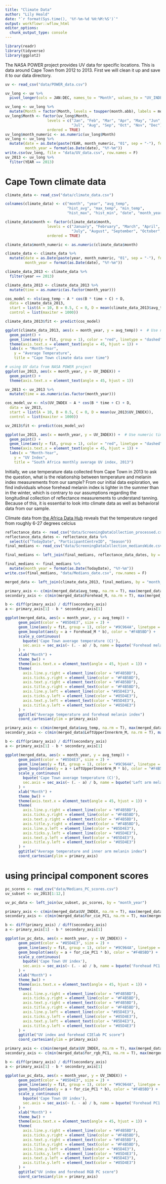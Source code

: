 ```yaml
---
title: "Climate Data"
author: "Lily Heald"
date: "`r format(Sys.time(), '%Y-%m-%d %H:%M:%S')`"
output: workflowr::wflow_html
editor_options:
  chunk_output_type: console
---
```


```r
library(readr)
library(tidyverse)
library(ggplot2)
```

The NASA POWER project provides UV data for specific locations. This is data around Cape Town from 2012 to 2013. First we will clean it up and save it to our data directory. 

```r
uv <- read_csv("data/POWER_data.csv")

uv_long <- uv %>%
  pivot_longer(cols = JAN:DEC, names_to = "Month", values_to = "UV_INDEX")

uv_long <- uv_long %>%
  mutate(Month = factor(Month, levels = toupper(month.abb), labels = month.abb))
uv_long$Month <- factor(uv_long$Month, 
                   levels = c("Jan", "Feb", "Mar", "Apr", "May", "Jun", 
                              "Jul", "Aug", "Sep", "Oct", "Nov", "Dec"), 
                   ordered = TRUE)
uv_long$month_numeric <- as.numeric(uv_long$Month)
uv_long <- uv_long %>%
  mutate(date = as.Date(paste(YEAR, month_numeric, "01", sep = "-"), format="%Y-%m-%d"),
         month_year = format(as.Date(date), "%Y-%m"))
write.csv(uv_long, file = "data/UV_data.csv", row.names = F)
uv_2013 <- uv_long %>%
  filter(YEAR == 2013)
```

# Cape Town climate data

```r
climate_data <- read_csv("data/climate_data.csv")

colnames(climate_data) <- c("month", "year", "avg_temp", 
                            "hist_avg", "max_temp", "min_temp", 
                            "hist_max", "hist_min", "date", "month_year")

climate_data$month <- factor(climate_data$month, 
                   levels = c("January", "February", "March", "April", "May", "June", 
                              "July", "August", "September", "October", "November", "December"), 
                   ordered = TRUE)

climate_data$month_numeric <- as.numeric(climate_data$month)

climate_data <- climate_data %>% 
  mutate(date = as.Date(paste(year, month_numeric, "01", sep = "-"), format="%Y-%m-%d"),
         month_year = format(as.Date(date), "%Y-%m"))

climate_data_2013 <- climate_data %>%
  filter(year == 2013)

climate_data_2013 <- climate_data_2013 %>%
  mutate(time = as.numeric(as.factor(month_year))) 

cos_model <- nls(avg_temp ~ A * cos(B * time + C) + D,
  data = climate_data_2013,
  start = list(A = 10, B = 0.5, C = 0, D = mean(climate_data_2013$avg_temp)),
  control = list(maxiter = 1000))

climate_data_2013$fit <- predict(cos_model)

ggplot(climate_data_2013, aes(x = month_year, y = avg_temp)) +  # Use numeric time for proper ordering
  geom_point() +
  geom_line(aes(y = fit, group = 1), color = "red", linetype = "dashed", linewidth = 1) +  # Cosine fit
  theme(axis.text.x = element_text(angle = 45, hjust = 1)) +
  labs(x = "Month-Year",
    y = "Average Temperature",
    title = "Cape Town climate data over time")
```

```r
# using UV data from NASA POWER project
ggplot(uv_2013, aes(x = month_year, y = UV_INDEX)) + 
  geom_point() + 
  theme(axis.text.x = element_text(angle = 45, hjust = 1))

uv_2013 <- uv_2013 %>%
  mutate(time = as.numeric(as.factor(month_year))) 

cos_model_uv <- nls(UV_INDEX ~ A * cos(B * time + C) + D,
  data = uv_2013,
  start = list(A = 10, B = 0.5, C = 0, D = mean(uv_2013$UV_INDEX)),
  control = list(maxiter = 1000))

uv_2013$fit <- predict(cos_model_uv)

ggplot(uv_2013, aes(x = month_year, y = UV_INDEX)) +  # Use numeric time for proper ordering
  geom_point() +
  geom_line(aes(y = fit, group = 1), color = "red", linetype = "dashed", linewidth = 1) +  # Cosine fit
  theme(axis.text.x = element_text(angle = 45, hjust = 1)) +
  labs(x = "Month-Year",
    y = "UV Index",
    title = "South Africa monthly average UV index, 2013")
```

Initially, we use temperature data collected from Cape Town in 2013 to ask the question, what is the relationship between temperature and melanin index measurements from our sample? From our initial data exploration, we find individuals whose forehead melanin index is lighter in the summer than in the winter, which is contrary to our assumptions regarding the longitudinal collection of reflectance measurements to understand tanning. Because of this, it is essential to look into climate data as well as behavioral data from our sample. 

Climate data from [the Africa Data Hub ](https://www.africadatahub.org/dashboards/climate-observer?city=bobo-dioulasso) reveals that the temperature ranged from roughly 6-27 degrees celcius 

```r
reflectance_data <- read_csv("data/ScreeningDataCollection_processed.csv")
reflectance_data_dates <- reflectance_data %>%
  select(c("TodayDate", "ParticipantCentreID", "Season"))
final_medians <- read_csv("data/ScreeningDataCollection_mediansWide.csv")

final_medians <- left_join(final_medians, reflectance_data_dates, by = c("ParticipantCentreID", "Season"))

final_medians <- final_medians %>%
  mutate(month_year = format(as.Date(TodayDate), "%Y-%m"))
write.csv(final_medians, "data/Medians_date.csv", row.names = F)

merged_data <- left_join(climate_data_2013, final_medians, by = "month_year")

primary_axis <- c(min(merged_data$avg_temp, na.rm = T), max(merged_data$avg_temp, na.rm = T))
secondary_axis <- c(min(merged_data$Forehead_M, na.rm = T), max(merged_data$Forehead_M, na.rm = T))

b <- diff(primary_axis) / diff(secondary_axis)
a <- primary_axis[1] - b * secondary_axis[1]

ggplot(merged_data, aes(x = month_year, y = avg_temp)) +
      geom_point(color = "#85D4E3", size = 2) +
      geom_line(aes(y = fit, group = 1), color = "#9C964A", linetype = "dashed", linewidth = 1) +
      geom_boxplot(aes(y = a + Forehead_M * b), color = "#F4B5BD") +
      scale_y_continuous(
        bquote('Cape Town average temperature (C)'), 
        sec.axis = sec_axis(~ (. - a) / b, name = bquote('Forehead melanin index'))
      ) +
      xlab("Month") +
      theme_bw() +
      theme(axis.text.x = element_text(angle = 45, hjust = 1)) +
      theme(
        axis.line.y.right = element_line(color = "#F4B5BD"), 
        axis.ticks.y.right = element_line(color = "#F4B5BD"),
        axis.text.y.right = element_text(color = "#F4B5BD"), 
        axis.title.y.right = element_text(color = "#F4B5BD"),
        axis.line.y.left = element_line(color = "#85D4E3"), 
        axis.ticks.y.left = element_line(color = "#85D4E3"),
        axis.text.y.left = element_text(color = "#85D4E3"), 
        axis.title.y.left = element_text(color = "#85D4E3")
      ) +
      ggtitle("Average temperature and forehead melanin index")
      coord_cartesian(ylim = primary_axis)
```

```r
primary_axis <- c(min(merged_data$avg_temp, na.rm = T), max(merged_data$avg_temp, na.rm = T))
secondary_axis <- c(min(merged_data$LeftUpperInnerArm_M, na.rm = T), max(merged_data$LeftUpperInnerArm_M, na.rm = T))

b <- diff(primary_axis) / diff(secondary_axis)
a <- primary_axis[1] - b * secondary_axis[1]

ggplot(merged_data, aes(x = month_year, y = avg_temp)) +
      geom_point(color = "#85D4E3", size = 2) +
      geom_line(aes(y = fit, group = 1), color = "#9C964A", linetype = "dashed", size = 1) +
      geom_boxplot(aes(y = a + LeftUpperInnerArm_M * b), color = "#F4B5BD") +
      scale_y_continuous(
        bquote('Cape Town average temperature (C)'), 
        sec.axis = sec_axis(~ (. - a) / b, name = bquote('Left arm melanin index'))
      ) +
      xlab("Month") +
      theme_bw() +
      theme(axis.text.x = element_text(angle = 45, hjust = 1)) +
      theme(
        axis.line.y.right = element_line(color = "#F4B5BD"), 
        axis.ticks.y.right = element_line(color = "#F4B5BD"),
        axis.text.y.right = element_text(color = "#F4B5BD"), 
        axis.title.y.right = element_text(color = "#F4B5BD"),
        axis.line.y.left = element_line(color = "#85D4E3"), 
        axis.ticks.y.left = element_line(color = "#85D4E3"),
        axis.text.y.left = element_text(color = "#85D4E3"), 
        axis.title.y.left = element_text(color = "#85D4E3")
      ) +
      ggtitle("Average temperature and inner arm melanin index")
      coord_cartesian(ylim = primary_axis)
```

# using principal component scores

```r
pc_scores <- read_csv("data/Medians_PC_scores.csv")
uv_subset <- uv_2013[1:12,]

uv_pc_data <- left_join(uv_subset, pc_scores, by = "month_year")

primary_axis <- c(min(merged_data$UV_INDEX, na.rm = T), max(merged_data$UV_INDEX, na.rm = T))
secondary_axis <- c(min(merged_data$for_cie_PC1, na.rm = T), max(merged_data$for_cie_PC1, na.rm = T))

b <- diff(primary_axis) / diff(secondary_axis)
a <- primary_axis[1] - b * secondary_axis[1]

ggplot(uv_pc_data, aes(x = month_year, y = UV_INDEX)) +
      geom_point(color = "#85D4E3", size = 2) +
      geom_line(aes(y = fit, group = 1), color = "#9C964A", linetype = "dashed", linewidth = 1) +
      geom_boxplot(aes(y = a + for_cie_PC1 * b), color = "#F4B5BD") +
      scale_y_continuous(
        bquote('Cape Town UV index'), 
        sec.axis = sec_axis(~ (. - a) / b, name = bquote('Forehead PC1 score (CIElab)'))
      ) +
      xlab("Month") +
      theme_bw() +
      theme(axis.text.x = element_text(angle = 45, hjust = 1)) +
      theme(
        axis.line.y.right = element_line(color = "#F4B5BD"), 
        axis.ticks.y.right = element_line(color = "#F4B5BD"),
        axis.text.y.right = element_text(color = "#F4B5BD"), 
        axis.title.y.right = element_text(color = "#F4B5BD"),
        axis.line.y.left = element_line(color = "#85D4E3"), 
        axis.ticks.y.left = element_line(color = "#85D4E3"),
        axis.text.y.left = element_text(color = "#85D4E3"), 
        axis.title.y.left = element_text(color = "#85D4E3")
      ) +
      ggtitle("UV index and forehead CIElab PC score")
      coord_cartesian(ylim = primary_axis)
```

```r
primary_axis <- c(min(merged_data$UV_INDEX, na.rm = T), max(merged_data$UV_INDEX, na.rm = T))
secondary_axis <- c(min(merged_data$for_rgb_PC1, na.rm = T), max(merged_data$for_rgb_PC1, na.rm = T))

b <- diff(primary_axis) / diff(secondary_axis)
a <- primary_axis[1] - b * secondary_axis[1]

ggplot(uv_pc_data, aes(x = month_year, y = UV_INDEX)) +
      geom_point(color = "#85D4E3", size = 2) +
      geom_line(aes(y = fit, group = 1), color = "#9C964A", linetype = "dashed", linewidth = 1) +
      geom_boxplot(aes(y = a + for_cie_PC1 * b), color = "#F4B5BD") +
      scale_y_continuous(
        bquote('Cape Town UV index'), 
        sec.axis = sec_axis(~ (. - a) / b, name = bquote('Forehead PC1 score (RGB)'))
      ) +
      xlab("Month") +
      theme_bw() +
      theme(axis.text.x = element_text(angle = 45, hjust = 1)) +
      theme(
        axis.line.y.right = element_line(color = "#F4B5BD"), 
        axis.ticks.y.right = element_line(color = "#F4B5BD"),
        axis.text.y.right = element_text(color = "#F4B5BD"), 
        axis.title.y.right = element_text(color = "#F4B5BD"),
        axis.line.y.left = element_line(color = "#85D4E3"), 
        axis.ticks.y.left = element_line(color = "#85D4E3"),
        axis.text.y.left = element_text(color = "#85D4E3"), 
        axis.title.y.left = element_text(color = "#85D4E3")
      ) +
      ggtitle("UV index and forehead RGB PC score")
      coord_cartesian(ylim = primary_axis)
```

